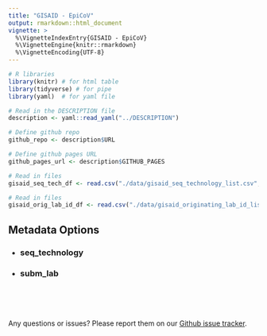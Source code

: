 ```yaml
---
title: "GISAID - EpiCoV"
output: rmarkdown::html_document
vignette: >
  %\VignetteIndexEntry{GISAID - EpiCoV}
  %\VignetteEngine{knitr::rmarkdown}
  %\VignetteEncoding{UTF-8}
---
```

  
<style>
  
  table {
    border: none;
  }
  
  td, th, tr {
    border: 1px solid gray;
    padding: 5px 5px 5px 5px;
  }

</style>

<script type="text/javascript">
  
  function ToggleOperation(id) {
    var x = document.getElementById(id+"-block");
    if (x.style.display === "none") {
      x.style.display = "block";
    } else {
      x.style.display = "none";
    }
  }

</script>

```r
# R libraries
library(knitr) # for html table
library(tidyverse) # for pipe
library(yaml)  # for yaml file

# Read in the DESCRIPTION file
description <- yaml::read_yaml("../DESCRIPTION")

# Define github repo
github_repo <- description$URL

# Define github pages URL
github_pages_url <- description$GITHUB_PAGES

# Read in files
gisaid_seq_tech_df <- read.csv("./data/gisaid_seq_technology_list.csv", header=TRUE) 

# Read in files
gisaid_orig_lab_id_df <- read.csv("./data/gisaid_originating_lab_id_list.csv", header=TRUE) 
```


## Metadata Options

- ### <a onclick="ToggleOperation('seq-technology')">seq_technology</a>

<div id="seq-technology-block" style="display: none;">

```r
knitr::kable(gisaid_seq_tech_df, format = "html", row.names = FALSE, escape = FALSE)
```

</div>

- ### <a onclick="ToggleOperation('subm-lab')">subm_lab</a>

<div id="subm-lab-block" style="display: none;">

```r
knitr::kable(gisaid_orig_lab_id_df, format = "html", row.names = FALSE, escape = FALSE)
```

</div>


<br><br><br>

Any questions or issues? Please report them on our <a href="`r github_repo`/issues" target="_blank">Github issue tracker</a>.

<br>


















